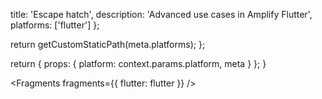 
  title: 'Escape hatch',
  description: 'Advanced use cases in Amplify Flutter',
  platforms: ['flutter']
};

  return getCustomStaticPath(meta.platforms);
};

  return {
    props: {
      platform: context.params.platform,
      meta
    }
  };
}


<Fragments fragments={{ flutter: flutter }} />
